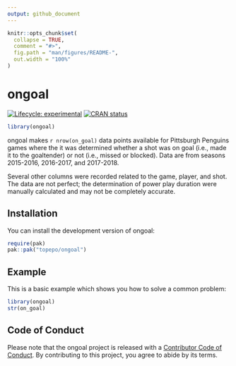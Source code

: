 ```yaml
---
output: github_document
---
```


<!-- README.md is generated from README.Rmd. Please edit that file -->

```r
knitr::opts_chunk$set(
  collapse = TRUE,
  comment = "#>",
  fig.path = "man/figures/README-",
  out.width = "100%"
)
```

# ongoal

<!-- badges: start -->
[![Lifecycle: experimental](https://img.shields.io/badge/lifecycle-experimental-orange.svg)](https://lifecycle.r-lib.org/articles/stages.html#experimental)
[![CRAN status](https://www.r-pkg.org/badges/version/ongoal)](https://CRAN.R-project.org/package=ongoal)
<!-- badges: end -->

```r
library(ongoal)
```

ongoal makes `r nrow(on_goal)` data points available for Pittsburgh Penguins games where the it was determined whether a shot was on goal (i.e., made it to the goaltender) or not (i.e., missed or blocked). Data are from seasons 2015-2016, 2016-2017, and 2017-2018. 

Several other columns were recorded related to the game, player, and shot. The data are not perfect; the determination of power play duration were manually calculated and may not be completely accurate.  

## Installation

You can install the development version of ongoal:

``` r
require(pak)
pak::pak("topepo/ongoal")
```

## Example

This is a basic example which shows you how to solve a common problem:

```r
library(ongoal)
str(on_goal)
```

## Code of Conduct
  
Please note that the ongoal project is released with a [Contributor Code of Conduct](https://contributor-covenant.org/version/2/0/CODE_OF_CONDUCT.html). By contributing to this project, you agree to abide by its terms.
  
